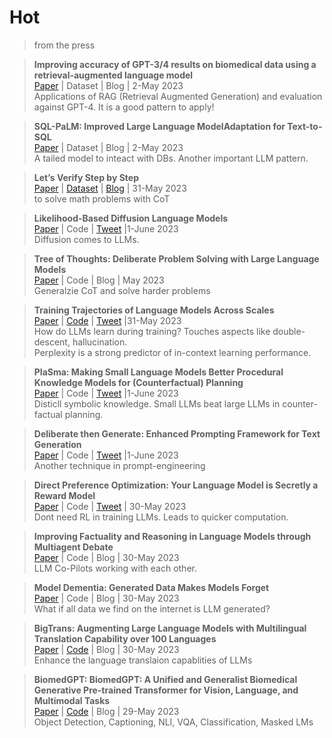 # Hot
> from the press

>**Improving accuracy of GPT-3/4 results on biomedical data using a retrieval-augmented language model ** \
[Paper](https://arxiv.org/abs/2305.17116) | Dataset | Blog | 2-May 2023 \
Applications of RAG (Retrieval Augmented Generation) and evaluation against GPT-4. It is a good pattern to apply!

>**SQL-PaLM: Improved Large Language ModelAdaptation for Text-to-SQL ** \
[Paper](https://arxiv.org/abs/2306.00739) | Dataset | Blog | 2-May 2023 \
A tailed model to inteact with DBs. Another important LLM pattern.


>**Let’s Verify Step by Step ** \
[Paper](https://cdn.openai.com/improving-mathematical-reasoning-with-process-supervision/Lets_Verify_Step_by_Step.pdf) | [Dataset](https://github.com/openai/prm800k) | [Blog](https://openai.com/research/improving-mathematical-reasoning-with-process-supervision) | 31-May 2023 \
to solve math problems with CoT


>**Likelihood-Based Diffusion Language Models ** \
[Paper](https://t.co/Bpa6dpxcrQ) | Code | [Tweet](https://twitter.com/__ishaan/status/1663992335464538117?s=20) |1-June 2023 \
Diffusion comes to LLMs.

>**Tree of Thoughts: Deliberate Problem Solving with Large Language Models **\
[Paper](https://arxiv.org/abs/2305.10601) | Code | Blog | May 2023 \
Generalzie CoT and solve harder problems


>**Training Trajectories of Language Models Across Scales ** \
[Paper](https://arxiv.org/abs/2212.09803) | [Code](https://github.com/xiamengzhou/training_trajectory_analysis) | [Tweet](https://twitter.com/xiamengzhou/status/1663742017568899073?s=20) |31-May 2023 \
How do LLMs learn during training? Touches aspects like double-descent, hallucination.\
Perplexity is a strong predictor of in-context learning performance.


>**PlaSma: Making Small Language Models Better Procedural Knowledge Models for (Counterfactual) Planning ** \
[Paper](https://arxiv.org/abs/2305.19472) | Code | [Tweet](https://twitter.com/johnjnay/status/1664079539905994752?s=20) |1-June 2023 \
Disticll symbolic knowledge. Small LLMs beat large LLMs in counter-factual planning.

>**Deliberate then Generate: Enhanced Prompting Framework for Text Generation ** \
[Paper](https://arxiv.org/abs/2305.19835) | Code | [Tweet](https://twitter.com/omarsar0/status/1664079620797353984?s=20) |1-June 2023 \
Another technique in prompt-engineering


>**Direct Preference Optimization: Your Language Model is Secretly a Reward Model ** \
[Paper](https://arxiv.org/abs/2305.18290) | Code | [Tweet](https://twitter.com/archit_sharma97/status/1663595372269408261?s=20) | 30-May 2023 \
Dont need RL in training LLMs. Leads to quicker computation.

>**Improving Factuality and Reasoning in Language Models through Multiagent Debate ** \
[Paper](https://arxiv.org/abs/2305.14325) | Code | Blog | 30-May 2023 \
LLM Co-Pilots working with each other.


>**Model Dementia: Generated Data Makes Models Forget ** \
[Paper](https://arxiv.org/abs/2305.17493) | Code | Blog | 30-May 2023 \
What if all data we find on the internet is LLM generated?


>**BigTrans: Augmenting Large Language Models with Multilingual Translation Capability over 100 Languages ** \
[Paper](https://arxiv.org/abs/2305.18098) | [Code](https://github.com/ZNLP/BigTrans) | Blog | 30-May 2023 \
Enhance the language translaion capablities of LLMs

>**BiomedGPT: BiomedGPT: A Unified and Generalist Biomedical Generative Pre-trained Transformer for Vision, Language, and Multimodal Tasks ** \
[Paper](https://arxiv.org/abs/2305.17100) | [Code](https://github.com/taokz/BiomedGPT) | Blog | 29-May 2023 \
Object Detection, Captioning, NLI, VQA, Classification, Masked LMs